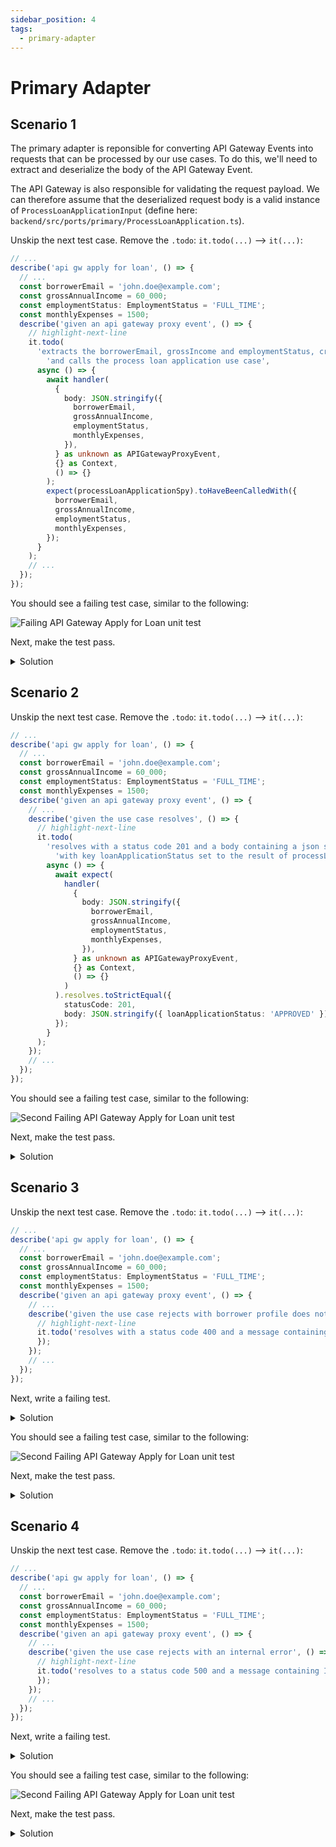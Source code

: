 ```yaml
---
sidebar_position: 4
tags:
  - primary-adapter
---
```


# Primary Adapter

## Scenario 1

The primary adapter is reponsible for converting API Gateway Events into requests that can be processed by our use cases. To do this, we'll need to extract and deserialize the body of the API Gateway Event.

The API Gateway is also responsible for validating the request payload. We can therefore assume that the deserialized request body is a valid instance of `ProcessLoanApplicationInput` (define here: `backend/src/ports/primary/ProcessLoanApplication.ts`).

Unskip the next test case. Remove the `.todo`: `it.todo(...)` --> `it(...)`:


```typescript title="backend/src/adaptors/primary/api-gw-apply-for-loan.spec.ts"
// ...
describe('api gw apply for loan', () => {
  // ...
  const borrowerEmail = 'john.doe@example.com';
  const grossAnnualIncome = 60_000;
  const employmentStatus: EmploymentStatus = 'FULL_TIME';
  const monthlyExpenses = 1500;
  describe('given an api gateway proxy event', () => {
    // highlight-next-line
    it.todo(
      'extracts the borrowerEmail, grossIncome and employmentStatus, creditScore and monthlyExpenses from the request body ' +
        'and calls the process loan application use case',
      async () => {
        await handler(
          {
            body: JSON.stringify({
              borrowerEmail,
              grossAnnualIncome,
              employmentStatus,
              monthlyExpenses,
            }),
          } as unknown as APIGatewayProxyEvent,
          {} as Context,
          () => {}
        );
        expect(processLoanApplicationSpy).toHaveBeenCalledWith({
          borrowerEmail,
          grossAnnualIncome,
          employmentStatus,
          monthlyExpenses,
        });
      }
    );
    // ...
  });
});
```

You should see a failing test case, similar to the following:

![Failing `API Gateway Apply for Loan` unit test](/img/loan-application/failing-api-gw-apply-for-loan-test.png)


Next, make the test pass.

<details>
  <summary>Solution</summary>

```typescript title="backend/src/adaptors/primary/api-gw-apply-for-loan.ts"
// ...
export const lambdaHandler: APIGatewayProxyHandler = async (
  event: APIGatewayProxyEvent
) => {
  // highlight-start
  export const lambdaHandler: APIGatewayProxyHandler = async (
    event: APIGatewayProxyEvent
  ) => {
    const loanApplication: LoanApplication = JSON.parse(event.body!);
    const loanApplicationStatus = await processLoanApplication(loanApplication);
  };
  // highlight-end
  
};

export const handler = middy(lambdaHandler)
  .use(captureLambdaHandler(tracer))
  .use(injectLambdaContext(logger));

```

</details>


## Scenario 2

Unskip the next test case. Remove the `.todo`: `it.todo(...)` --> `it(...)`:


```typescript title="backend/src/adaptors/primary/api-gw-apply-for-loan.spec.ts"
// ...
describe('api gw apply for loan', () => {
  // ...
  const borrowerEmail = 'john.doe@example.com';
  const grossAnnualIncome = 60_000;
  const employmentStatus: EmploymentStatus = 'FULL_TIME';
  const monthlyExpenses = 1500;
  describe('given an api gateway proxy event', () => {
    // ...
    describe('given the use case resolves', () => {
      // highlight-next-line
      it.todo(
        'resolves with a status code 201 and a body containing a json serialized object ' +
          'with key loanApplicationStatus set to the result of processLoanApplication',
        async () => {
          await expect(
            handler(
              {
                body: JSON.stringify({
                  borrowerEmail,
                  grossAnnualIncome,
                  employmentStatus,
                  monthlyExpenses,
                }),
              } as unknown as APIGatewayProxyEvent,
              {} as Context,
              () => {}
            )
          ).resolves.toStrictEqual({
            statusCode: 201,
            body: JSON.stringify({ loanApplicationStatus: 'APPROVED' }),
          });
        }
      );
    });
    // ...
  });
});
```

You should see a failing test case, similar to the following:

![Second Failing `API Gateway Apply for Loan` unit test](/img/loan-application/failing-api-gw-apply-for-loan-test-2.png)


Next, make the test pass.

<details>
  <summary>Solution</summary>

```typescript title="backend/src/adaptors/primary/api-gw-apply-for-loan.ts"
// ...
export const lambdaHandler: APIGatewayProxyHandler = async (
  event: APIGatewayProxyEvent
) => {
  export const lambdaHandler: APIGatewayProxyHandler = async (
    event: APIGatewayProxyEvent
  ) => {
    const loanApplication: LoanApplication = JSON.parse(event.body!);
    const loanApplicationStatus = await processLoanApplication(loanApplication);
    // highlight-start
    return {
      statusCode: 201,
      body: JSON.stringify({ loanApplicationStatus }),
    };
    // highlight-end
  };
  
};

export const handler = middy(lambdaHandler)
  .use(captureLambdaHandler(tracer))
  .use(injectLambdaContext(logger));
```

</details>

## Scenario 3

Unskip the next test case. Remove the `.todo`: `it.todo(...)` --> `it(...)`:


```typescript title="backend/src/adaptors/primary/api-gw-apply-for-loan.spec.ts"
// ...
describe('api gw apply for loan', () => {
  // ...
  const borrowerEmail = 'john.doe@example.com';
  const grossAnnualIncome = 60_000;
  const employmentStatus: EmploymentStatus = 'FULL_TIME';
  const monthlyExpenses = 1500;
  describe('given an api gateway proxy event', () => {
    // ...
    describe('given the use case rejects with borrower profile does not exist', () => {
      // highlight-next-line
      it.todo('resolves with a status code 400 and a message containing borrower with the provided email does not exist', async () => {
      });
    });
    // ...
  });
});
```

Next, write a failing test.

<details>
  <summary>Solution</summary>

```typescript title="backend/src/adaptors/primary/api-gw-apply-for-loan.spec.ts"
// ...
describe('api gw apply for loan', () => {
  // ...
  const borrowerEmail = 'john.doe@example.com';
  const grossAnnualIncome = 60_000;
  const employmentStatus: EmploymentStatus = 'FULL_TIME';
  const monthlyExpenses = 1500;
  describe('given an api gateway proxy event', () => {
    // ...
    describe('given the use case rejects with borrower not found', () => {
      it('resolves with a status code 400 and a message containing borrower with the provided email does not exist', async () => {
        // highlight-start
        processLoanApplicationSpy.mockRejectedValue(
          new BorrowerProfileDoesNotExistError(
            'Borrower profile does not exist'
          )
        );
        await expect(
          handler(
            {
              body: JSON.stringify({
                borrowerEmail,
                grossAnnualIncome,
                employmentStatus,
                monthlyExpenses,
              }),
            } as unknown as APIGatewayProxyEvent,
            {} as Context,
            () => {}
          )
        ).resolves.toStrictEqual({
          statusCode: 400,
          body: JSON.stringify({
            message: 'Borrower with the provided email does not exist',
          }),
        });
        // highlight-end
      });
    });
    // ...
  });
});
```

</details>

You should see a failing test case, similar to the following:

![Second Failing `API Gateway Apply for Loan` unit test](/img/loan-application/failing-api-gw-apply-for-loan-test-3.png)


Next, make the test pass.

<details>
  <summary>Solution</summary>

```typescript title="backend/src/adaptors/primary/api-gw-apply-for-loan.ts"
// ...
export const lambdaHandler: APIGatewayProxyHandler = async (
  event: APIGatewayProxyEvent
) => {
  export const lambdaHandler: APIGatewayProxyHandler = async (
    event: APIGatewayProxyEvent
  ) => {
      // highilght-next-line
      try {
        const {
          grossAnnualIncome,
          employmentStatus,
          monthlyExpenses,
          borrowerEmail,
        } = JSON.parse(event.body!) as LoanApplication;
        const loanApplicationStatus = await processLoanApplication({
          grossAnnualIncome,
          employmentStatus,
          monthlyExpenses,
          borrowerEmail,
        });
        return {
          statusCode: 201,
          body: JSON.stringify({
            loanApplicationStatus,
          } as ApplyForLoanResponse),
        };
    // highilght-start
    } catch (e) {
      if (e instanceof BorrowerProfileDoesNotExistError) {
        return {
          statusCode: 400,
          body: JSON.stringify({
            message: 'Borrower with the provided email does not exist',
          }),
        };
      }
    }
    // highilght-end
  };
  
};

export const handler = middy(lambdaHandler)
  .use(captureLambdaHandler(tracer))
  .use(injectLambdaContext(logger));
```

</details>

## Scenario 4

Unskip the next test case. Remove the `.todo`: `it.todo(...)` --> `it(...)`:


```typescript title="backend/src/adaptors/primary/api-gw-apply-for-loan.spec.ts"
// ...
describe('api gw apply for loan', () => {
  // ...
  const borrowerEmail = 'john.doe@example.com';
  const grossAnnualIncome = 60_000;
  const employmentStatus: EmploymentStatus = 'FULL_TIME';
  const monthlyExpenses = 1500;
  describe('given an api gateway proxy event', () => {
    // ...
    describe('given the use case rejects with an internal error', () => {
      // highlight-next-line
      it.todo('resolves to a status code 500 and a message containing Internal Server Error', async () => {
      });
    });
    // ...
  });
});
```

Next, write a failing test.

<details>
  <summary>Solution</summary>

```typescript title="backend/src/adaptors/primary/api-gw-apply-for-loan.spec.ts"
// ...
describe('api gw apply for loan', () => {
  // ...
  const borrowerEmail = 'john.doe@example.com';
  const grossAnnualIncome = 60_000;
  const employmentStatus: EmploymentStatus = 'FULL_TIME';
  const monthlyExpenses = 1500;
  describe('given an api gateway proxy event', () => {
    // ...
    describe('given the use case rejects with an internal error', () => {
      it('resolves to a status code 500 and a message containing Internal Server Error', async () => {
        // highlight-start
        processLoanApplicationSpy.mockRejectedValue(
          new InternalError('something went wrong')
        );
        await expect(
          handler(
            {
              body: JSON.stringify({
                borrowerEmail,
                grossAnnualIncome,
                employmentStatus,
                monthlyExpenses,
              }),
            } as unknown as APIGatewayProxyEvent,
            {} as Context,
            () => {}
          )
        ).resolves.toStrictEqual({
          statusCode: 500,
          body: JSON.stringify({
            message: 'Internal Server Error',
          }),
        });
        // highlight-end
      });
    });
    // ...
  });
});
```

</details>

You should see a failing test case, similar to the following:

![Second Failing `API Gateway Apply for Loan` unit test](/img/loan-application/failing-api-gw-apply-for-loan-test-4.png)


Next, make the test pass.

<details>
  <summary>Solution</summary>

```typescript title="backend/src/adaptors/primary/api-gw-apply-for-loan.ts"
// ...
export const lambdaHandler: APIGatewayProxyHandler = async (
  event: APIGatewayProxyEvent
) => {
  export const lambdaHandler: APIGatewayProxyHandler = async (
    event: APIGatewayProxyEvent
  ) => {
      // highilght-next-line
      try {
        const {
          grossAnnualIncome,
          employmentStatus,
          monthlyExpenses,
          borrowerEmail,
        } = JSON.parse(event.body!) as LoanApplication;
        const loanApplicationStatus = await processLoanApplication({
          grossAnnualIncome,
          employmentStatus,
          monthlyExpenses,
          borrowerEmail,
        });
        return {
          statusCode: 201,
          body: JSON.stringify({
            loanApplicationStatus,
          } as ApplyForLoanResponse),
        };
    } catch (e) {
      if (e instanceof BorrowerProfileDoesNotExistError) {
        return {
          statusCode: 400,
          body: JSON.stringify({
            message: 'Borrower with the provided email does not exist',
          }),
        };
      }
      // highilght-start
      return {
        statusCode: 500,
        body: JSON.stringify({
          message: 'Internal Server Error',
        }),
      };
      // highilght-end
    }
  };
  
};

export const handler = middy(lambdaHandler)
  .use(captureLambdaHandler(tracer))
  .use(injectLambdaContext(logger));
```

</details>